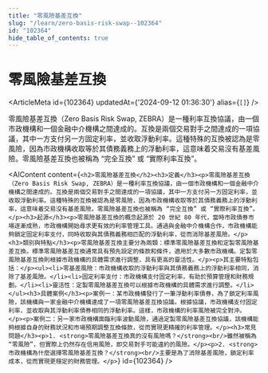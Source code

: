 ```yaml
---
title: "零風險基差互換"
slug: "/learn/zero-basis-risk-swap--102364"
id: "102364"
hide_table_of_contents: true
---
```



# 零風險基差互換

<ArticleMeta id={102364} updatedAt={'2024-09-12 01:36:30'} alias={`[]`} />
<div className='border-solid border-b border-t-0 my-4 border-[var(--ifm-color-gray-300)]' />

零風險基差互換（Zero Basis Risk Swap, ZEBRA）是一種利率互換協議，由一個市政機構和一個金融中介機構之間達成的。互換是兩個交易對手之間達成的一項協議，其中一方支付另一方固定利率，並收取浮動利率。這種特殊的互換被認為是零風險，因為市政機構收取等於其債務義務上的浮動利率，這意味着交易沒有基差風險。零風險基差互換也被稱為 “完全互換” 或 “實際利率互換”。

<AIContent content={`<h2>零風險基差互換</h2><h3>定義</h3><p>零風險基差互換（Zero Basis Risk Swap, ZEBRA）是一種利率互換協議，由一個市政機構和一個金融中介機構之間達成的。互換是兩個交易對手之間達成的一項協議，其中一方支付另一方固定利率，並收取浮動利率。這種特殊的互換被認為是零風險，因為市政機構收取等於其債務義務上的浮動利率，這意味着交易沒有基差風險。零風險基差互換也被稱為 “完全互換” 或 “實際利率互換”。</p><h3>起源</h3><p>零風險基差互換的概念起源於 20 世紀 80 年代，當時市政債券市場逐漸成熟，市政機構開始尋求更有效的利率管理工具。通過與金融中介機構合作，市政機構能夠鎖定固定利率支付，同時收取與其債務義務相匹配的浮動利率，從而消除基差風險。</p><h3>類別與特點</h3><p>零風險基差互換主要分為兩類：標準零風險基差互換和定製零風險基差互換。標準零風險基差互換通常具有預先設定的條款和條件，適用於大多數市政機構。定製零風險基差互換則根據市政機構的具體需求進行調整，具有更高的靈活性。</p><p>其主要特點包括：</p><ul><li>零基差風險：市政機構收取的浮動利率與其債務義務上的浮動利率相同，消除了基差風險。</li><li>固定利率支付：市政機構支付固定利率，有助於預算管理和財務規劃。</li><li>靈活性：定製零風險基差互換可以根據市政機構的具體需求進行調整。</li></ul><h3>具體案例</h3><p>案例一：某市政機構發行了一筆浮動利率債券，為了鎖定利率風險，該機構與一家金融中介機構達成了一項零風險基差互換協議。根據協議，市政機構支付固定利率，並收取與其浮動利率債券相同的浮動利率。這樣，市政機構的利率風險被完全對沖。</p><p>案例二：另一家市政機構面臨利率波動風險，通過定製零風險基差互換協議，該機構能夠根據自身的財務狀況和市場預期調整互換條款，從而實現更精確的利率管理。</p><h3>常見問題</h3><p>1. <strong>零風險基差互換真的沒有風險嗎？</strong><br/>雖然被稱為 “零風險”，但實際上仍然存在信用風險，即交易對手可能違約的風險。</p><p>2. <strong>市政機構為什麼選擇零風險基差互換？</strong><br/>主要是為了消除基差風險，鎖定利率成本，從而實現更穩定的財務管理。</p>`} id={102364} />
